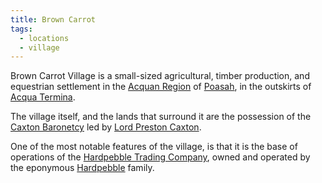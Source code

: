 ```yaml
---
title: Brown Carrot
tags:
  - locations
  - village
---
```



Brown Carrot Village is a small-sized agricultural, timber production, and
equestrian settlement in the [Acquan Region](./acqua.mdx) of
[Poasah](./poasah.mdx), in the outskirts of
[Acqua Termina](./acqua-termina.mdx).

The village itself, and the lands that surround it are the possession of the
[Caxton Baronetcy]("@/families/caxton.md) led by
[Lord Preston Caxton](../characters/lord-preston-caxton.mdx).

One of the most notable features of the village, is that it is the base of
operations of the
[Hardpebble Trading Company]("@/organizations/hardpebble-trading-company.md),
owned and operated by the eponymous
[Hardpebble](../families/hardpebble.mdx) family.
